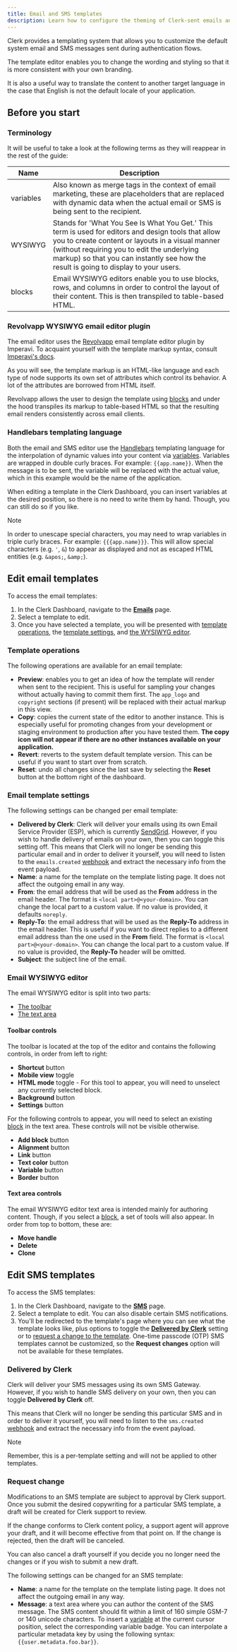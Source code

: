 ```yaml
---
title: Email and SMS templates
description: Learn how to configure the theming of Clerk-sent emails and SMS messages.
---
```


Clerk provides a templating system that allows you to customize the default system email and SMS messages sent during authentication flows.

The template editor enables you to change the wording and styling so that it is more consistent with your own branding.

It is also a useful way to translate the content to another target language in the case that English is not the default locale of your application.

## Before you start

### Terminology

It will be useful to take a look at the following terms as they will reappear in the rest of the guide:

| Name | Description |
| - | - |
| variables | Also known as merge tags in the context of email marketing, these are placeholders that are replaced with dynamic data when the actual email or SMS is being sent to the recipient. |
| WYSIWYG | Stands for 'What You See Is What You Get.' This term is used for editors and design tools that allow you to create content or layouts in a visual manner (without requiring you to edit the underlying markup) so that you can instantly see how the result is going to display to your users. |
| blocks | Email WYSIWYG editors enable you to use blocks, rows, and columns in order to control the layout of their content. This is then transpiled to table-based HTML. |

### Revolvapp WYSIWYG email editor plugin

The email editor uses the [Revolvapp](https://imperavi.com/legacy/revolvapp/) email template editor plugin by Imperavi. To acquaint yourself with the template markup syntax, consult [Imperavi's docs](https://imperavi.com/legacy/revolvapp/docs/syntax/quick-start).

As you will see, the template markup is an HTML-like language and each type of node supports its own set of attributes which control its behavior. A lot of the attributes are borrowed from HTML itself.

Revolvapp allows the user to design the template using [blocks](#terminology) and under the hood transpiles its markup to table-based HTML so that the resulting email renders consistently across email clients.

### Handlebars templating language

Both the email and SMS editor use the [Handlebars](https://handlebarsjs.com/) templating language for the interpolation of dynamic values into your content via [variables](#terminology). Variables are wrapped in double curly braces. For example: `{{app.name}}`. When the message is to be sent, the variable will be replaced with the actual value, which in this example would be the name of the application.

When editing a template in the Clerk Dashboard, you can insert variables at the desired position, so there is no need to write them by hand. Though, you can still do so if you like.

> [!NOTE]
> In order to unescape special characters, you may need to wrap variables in triple curly braces. For example: `{{{app.name}}}`. This will allow special characters (e.g. `'`, `&`) to appear as displayed and not as escaped HTML entities (e.g. `&apos;`, `&amp;`).

## Edit email templates

To access the email templates:

1. In the Clerk Dashboard, navigate to the [**Emails**](https://dashboard.clerk.com/last-active?path=customization/email) page.
1. Select a template to edit.
1. Once you have selected a template, you will be presented with [template operations](#template-operations), the [template settings](#email-template-settings), and [the WYSIWYG editor](#email-wysiwyg-editor).

### Template operations

The following operations are available for an email template:

- **Preview**: enables you to get an idea of how the template will render when sent to the recipient. This is useful for sampling your changes without actually having to commit them first. The `app_logo` and `copyright` sections (if present) will be replaced with their actual markup in this view.
- **Copy**: copies the current state of the editor to another instance. This is especially useful for promoting changes from your development or staging environment to production after you have tested them. **The copy icon will not appear if there are no other instances available on your application.**
- **Revert**: reverts to the system default template version. This can be useful if you want to start over from scratch.
- **Reset**: undo all changes since the last save by selecting the **Reset** button at the bottom right of the dashboard.

### Email template settings

The following settings can be changed per email template:

- **Delivered by Clerk**: Clerk will deliver your emails using its own Email Service Provider (ESP), which is currently [SendGrid](https://sendgrid.com/). However, if you wish to handle delivery of emails on your own, then you can toggle this setting off. This means that Clerk will no longer be sending this particular email and in order to deliver it yourself, you will need to listen to the `emails.created` [webhook](/docs/guides/configure/webhooks/overview) and extract the necessary info from the event payload.
- **Name**: a name for the template on the template listing page. It does not affect the outgoing email in any way.
- **From**: the email address that will be used as the **From** address in the email header. The format is `<local part>@<your-domain>`. You can change the local part to a custom value. If no value is provided, it defaults `noreply`.
- **Reply-To**: the email address that will be used as the **Reply-To** address in the email header. This is useful if you want to direct replies to a different email address than the one used in the **From** field. The format is `<local part>@<your-domain>`. You can change the local part to a custom value. If no value is provided, the **Reply-To** header will be omitted.
- **Subject**: the subject line of the email.

### Email WYSIWYG editor

The email WYSIWYG editor is split into two parts:

- [The toolbar](#toolbar-controls)
- [The text area](#text-area-controls)

#### Toolbar controls

The toolbar is located at the top of the editor and contains the following controls, in order from left to right:

- **Shortcut** button
- **Mobile view** toggle
- **HTML mode** toggle - For this tool to appear, you will need to unselect any currently selected block.
- **Background** button
- **Settings** button

For the following controls to appear, you will need to select an existing [block](#terminology) in the text area. These controls will not be visible otherwise.

- **Add block** button
- **Alignment** button
- **Link** button
- **Text color** button
- **Variable** button
- **Border** button

#### Text area controls

The email WYSIWYG editor text area is intended mainly for authoring content. Though, if you select a [block](#terminology), a set of tools will also appear. In order from top to bottom, these are:

- **Move handle**
- **Delete**
- **Clone**

## Edit SMS templates

To access the SMS templates:

1. In the Clerk Dashboard, navigate to the [**SMS**](https://dashboard.clerk.com/last-active?path=customization/sms) page.
1. Select a template to edit. You can also disable certain SMS notifications.
1. You'll be redirected to the template's page where you can see what the template looks like, plus options to toggle the [**Delivered by Clerk**](#delivered-by-clerk) setting or to [request a change to the template](#request-change). One-time passcode (OTP) SMS templates cannot be customized, so the **Request changes** option will not be available for these templates.

### Delivered by Clerk

Clerk will deliver your SMS messages using its own SMS Gateway. However, if you wish to handle SMS delivery on your own, then you can toggle **Delivered by Clerk** off.

This means that Clerk will no longer be sending this particular SMS and in order to deliver it yourself, you will need to listen to the `sms.created` [webhook](/docs/guides/configure/webhooks/overview) and extract the necessary info from the event payload.

> [!NOTE]
> Remember, this is a per-template setting and will not be applied to other templates.

### Request change

Modifications to an SMS template are subject to approval by Clerk support. Once you submit the desired copywriting for a particular SMS template, a draft will be created for Clerk support to review.

If the change conforms to Clerk content policy, a support agent will approve your draft, and it will become effective from that point on. If the change is rejected, then the draft will be canceled.

You can also cancel a draft yourself if you decide you no longer need the changes or if you wish to submit a new draft.

The following settings can be changed for an SMS template:

- **Name**: a name for the template on the template listing page. It does not affect the outgoing email in any way.
- **Message**: a text area where you can author the content of the SMS message. The SMS content should fit within a limit of 160 simple GSM-7 or 140 unicode characters. To insert a [variable](#terminology) at the current cursor position, select the corresponding variable badge. You can interpolate a particular metadata key by using the following syntax: `{{user.metadata.foo.bar}}`.
